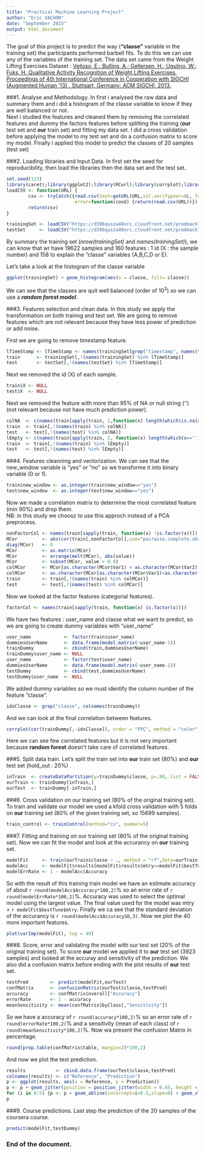 ```yaml
---
title: "Practical Machine Learning Project"
author: "Eric VACHON"
date: "September 2015"
output: html_document
---
```


The goal of this project is to predict the way (**"classe"** variable in the training set) the participants performed barbell fits. To do this we can use any of the variables of the training set. The data set came from the Weight Lifting Exercises Dataset : [Velloso, E.; Bulling, A.; Gellersen, H.; Ugulino, W.; Fuks, H. Qualitative Activity Recognition of Weight Lifting Exercises. Proceedings of 4th International Conference in Cooperation with SIGCHI (Augmented Human '13) . Stuttgart, Germany: ACM SIGCHI, 2013.](http://groupware.les.inf.puc-rio.br/har#weight_lifting_exercises)   
  
###1. Analyse and Methodology.
In first i analysed the raw data and summary them and i did a histogram of the classe variable to know if they are well balanced or not.  
Next i studied the features and cleaned them by removing the correlated features and dummy the factors features before splitting the training (**our** test set and **our** train set) and fitting my data set. I did a  cross validation before applying the model to my test set and do a confusion matrix to score my model. Finally i applied this model to predict the classes of 20 samples (test set)

###2. Loading libraries and Input Data.
In first set the seed for reproducibility, then load the libraries then the data set and the test set.
```r
set.seed(123)
library(caret);library(ggplot2);library(RCurl);library(corrplot);library(reshape2);library(dplyr)
loadCSV <- function(URL) {
        csv <- tryCatch({read.csv(text=getURL(URL,ssl.verifypeer=0L, followlocation=1L))},
                         error=function(cond) {return(read.csv(URL))})    
        return(csv)
}

trainingSet <- loadCSV("https://d396qusza40orc.cloudfront.net/predmachlearn/pml-training.csv")
testSet     <- loadCSV("https://d396qusza40orc.cloudfront.net/predmachlearn/pml-testing.csv")
```  

By summary the training set (*nrow(trainingSet)* and *names(trainingSet)*), we can know that wr have 19622 samples and 160 features : 1 id (X : the sample number) and 158 to explain the "classe" variables (A,B,C,D or E).

Let's take a look at the histogram of the classe variable
```r
ggplot(trainingSet) + geom_histogram(aes(x = classe, fill= classe))
```   
  
We can see that the classes are quit well balanced (order of 10<sup>3</sup>) so we can use a **_random forest model_**.

###3. Features selection and clean data.
In this study we apply the transformation on both trainng and test set.
We are going to remove features which are not relevant because they have less power of prediction or add noise.

First we are going to remove timestamp feature.
```r
lTimeStamp <- lTimeStamp <- names(trainingSet[grep("timestamp", names(trainingSet))])
train      <- trainingSet[,!(names(trainingSet) %in% lTimeStamp)]
test       <- testSet[,!(names(testSet) %in% lTimeStamp)]
```  

Next we removed the id (X) of each sample.
```r
train$X <- NULL
test$X  <- NULL
```  

Next we removed the feature with more than 95% of NA or null string ('') (not relevant because not have much prediction power).
```r
colNA  <- c(names(train[apply(train, 2,function(x) length(which(is.na(x)))>=(0.95*nrow(train)))]))
train  <- train[,!(names(train) %in% colNA)]
test   <- test[,!(names(test) %in% colNA)]
lEmpty <- c(names(train[apply(train, 2, function(x) length(which(x==''))>=(0.95*nrow(train)))]))
train  <- train[,!(names(train) %in% lEmpty)]
test   <- test[,!(names(test) %in% lEmpty)]
```  

###4. Features cleanning and vectorization.
We can see that the new_window variable is "yes" or "no" so we transforme it into binary variable (0 or 1).
```r
train$new_window <- as.integer(train$new_window=="yes")
test$new_window  <- as.integer(test$new_window=="yes")
```  
 
Now we made a correlation matrix to determine the most correlated feature (min 90%) and drop them.  
NB: in this study we choosz to use this approch instead of a PCA preprocess.
```r
nonFactorCol <- names(train[sapply(train, function(x) !is.factor(x))])
MCor         <- abs(cor(train[,nonFactorCol],use="pairwise.complete.obs"))
diag(MCor)   <- 0
MCor         <- as.matrix(MCor)
MCor         <- arrange(melt(MCor), abs(value))
MCor         <- subset(MCor, value > 0.9)
colMCor      <- MCor[as.character(MCor$Var1) < as.character(MCor$Var2),]
colMCor      <- as.character(MCor[as.character(MCor$Var1)<as.character(MCor$Var2),"Var1"])
train        <- train[,!(names(train) %in% colMCor)]
test         <- test[,!(names(test) %in% colMCor)]
```  

Now we looked at the factor features (categorial features).
```r
factorCol <- names(train[sapply(train, function(x) is.factor(x))])
```  

We have two features : user_name and classe what we want to predict, so we are going to create dummy variables with "user_name"
```r
user_name            <- factor(train$user_name)
dummiesUserName      <- data.frame(model.matrix(~user_name-1))
trainDummy           <- cbind(train,dummiesUserName)
trainDummy$user_name <- NULL
user_name            <- factor(test$user_name)
dummiesUserName      <- data.frame(model.matrix(~user_name-1))
testDummy            <- cbind(test,dummiesUserName)
testDummy$user_name  <- NULL
```  

We added dummy variables so we must identify the column number of the feature "classe".
```r
idxClasse <- grep("classe", colnames(trainDummy))
```  

And we can look at the final correlation between features.
```r
corrplot(cor(trainDummy[,-idxClasse]), order = "FPC", method = "color", type = "lower", tl.cex = 0.6,title="\n\nCorrelation between features" )
```  

Here we can see few correlated features but it is not very important because **random forest** doesn't take care of correlated features.  

###5. Split data train.
Let's split the train set into **our** train set (80%) and **our** test set (hold_out : 20%) .
```r
inTrain  <- createDataPartition(y=trainDummy$classe, p=.80, list = FALSE)
ourTrain <- trainDummy[inTrain,]
ourTest  <- trainDummy[-inTrain,]
```  

###6. Cross validation on our training set (80% of the original training set).
To train and validate our model we used a kfold cross validation with 5 folds on **our** training set (80% of the given training set, so 15699 samples).
```r
train_control <- trainControl(method="cv", number=5)
```  

###7. Fitting and training on our training set (80% of the original training set).
Now we can fit the model and look at the accurancy on **our** training set.
```r
modelFit     <- train(ourTrain$classe ~ ., method = "rf",data=ourTrain, trControl=train_control)
modelAcc     <- modelFit$results[modelFit$results$mtry==modelFit$bestTune$mtry,]
modelErrRate <- 1 - modelAcc$Accuracy
```  

So with the result of this training train model we have an estimate accuracy of about `r round(modelAcc$Accuracy*100,2)`% so an error rate of `r round(modelErrRate*100,2)`%. Accuracy was used to select the optimal model using  the largest value. The final value used for the model was mtry = `r modelFit$bestTune$mtry`.  Finally we ca see that the standard deviation of the accurancy is `r round(modelAcc$AccuracySD,3)`.
Now we plot the 40 more important features.
```r
plot(varImp(modelFit), top = 40)
```  

###8. Score, error and validating the model with our test set (20% of the original training set).
To score **our** model we applied it to **our** test set (3923 samples) and looked at the accuray and sensitivity of the prediction. We also  did a confusion matrix before ending with the plot results of **our** test set.
```r
testPred        <- predict(modelFit,ourTest)
confMatrix      <- confusionMatrix(ourTest$classe,testPred)
accuracy        <- confMatrix$overall["Accuracy"]
errorRate       <- 1 - accuracy
meanSensitivity <- mean(confMatrix$byClass[,"Sensitivity"])
```  

So we have a accuracy of `r round(accuracy*100,2)`% so an error rate of `r round(errorRate*100,2)`% and a sensitivity (mean of each class) of `r round(meanSensitivity*100,2)`%. Now wa present the confusion Matrix in percentage.
```r
round(prop.table(confMatrix$table, margin=2)*100,2)
```  

And now we plot the test prediction.
```r
results           <- cbind.data.frame(ourTest$classe,testPred)
colnames(results) <- c("Reference", "Prediction")
p <- ggplot(results, aes(x = Reference, y = Prediction)) 
p <- p + geom_jitter(position = position_jitter(width = 0.45, height = 0.45), aes(colour = Reference))
for (i in 0:5) {p <- p + geom_abline(intercept=i+0.5,slope=0) + geom_vline(xintercept = i+0.5)}
p
```  

###9. Course predictions.
Last step the prediction of the 20 samples of the coursera course.
```r
predict(modelFit,testDummy)
```  

### End of the document.